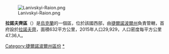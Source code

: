 {{Unreferenced|time=2018-08-21T05:10:54+00:00}}
[[Image:Lanivskyi-Raion.png|right]]

'''拉諾夫齊區'''（{{lang-uk|Лановецький район}}）是[[烏克蘭|烏克蘭]]的一個區，位於該國西部，由[[捷爾諾波爾州|捷爾諾波爾州]]負責管轄，首府設於[[拉諾夫齊|拉諾夫齊]]，面積632平方公里，2015年人口29,929，人口密度每平方公里47.36人。

{{DEFAULTSORT:Лановецький район}}
[[Category:捷爾諾波爾州區份|Category:捷爾諾波爾州區份]]
[[Category:拉諾夫齊區|*]]


{{Ternopil-geo-stub}}